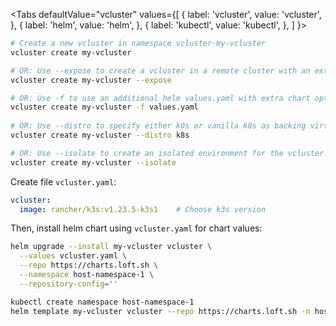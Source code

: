 
<Tabs
  defaultValue="vcluster"
  values={[
    { label: 'vcluster', value: 'vcluster', },
    { label: 'helm', value: 'helm', },
    { label: 'kubectl', value: 'kubectl', },
  ]
}>
<TabItem value="vcluster">

```bash
# Create a new vcluster in namespace vcluster-my-vcluster
vcluster create my-vcluster

# OR: Use --expose to create a vcluster in a remote cluster with an externally accessible LoadBalancer
vcluster create my-vcluster --expose

# OR: Use -f to use an additional helm values.yaml with extra chart options to deploy vcluster
vcluster create my-vcluster -f values.yaml
    
# OR: Use --distro to specify either k0s or vanilla k8s as backing virtual cluster
vcluster create my-vcluster --distro k8s

# OR: Use --isolate to create an isolated environment for the vcluster workloads
vcluster create my-vcluster --isolate
```

</TabItem>
<TabItem value="helm">

Create file `vcluster.yaml`:
```yaml
vcluster:
  image: rancher/k3s:v1.23.5-k3s1    # Choose k3s version
```

Then, install helm chart using `vcluster.yaml` for chart values:
```bash
helm upgrade --install my-vcluster vcluster \
  --values vcluster.yaml \
  --repo https://charts.loft.sh \
  --namespace host-namespace-1 \
  --repository-config=''
```

</TabItem>
<TabItem value="kubectl">
    
```bash
kubectl create namespace host-namespace-1
helm template my-vcluster vcluster --repo https://charts.loft.sh -n host-namespace-1 | kubectl apply -f -
```

</TabItem>
</Tabs>
